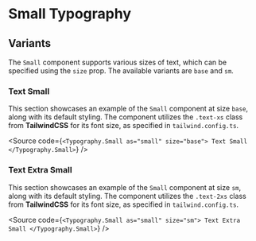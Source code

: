 
<Meta of={SmallStories} />

# Small Typography

## Variants

The `Small` component supports various sizes of text, which can be specified using the `size` prop. The available variants are `base` and `sm`.

### Text Small

This section showcases an example of the `Small` component at size `base`, along with its default styling. The component utilizes the `.text-xs` class from **TailwindCSS** for its font size, as specified in `tailwind.config.ts`.

<Canvas of={SmallStories.TextSmall} />

<Source
  code={`
<Typography.Small as="small" size="base">
  Text Small
</Typography.Small>
`}
/>

### Text Extra Small

This section showcases an example of the `Small` component at size `sm`, along with its default styling. The component utilizes the `.text-2xs` class from **TailwindCSS** for its font size, as specified in `tailwind.config.ts`.

<Canvas of={SmallStories.TextExtraSmall} />

<Source
  code={`
<Typography.Small as="small" size="sm">
  Text Extra Small
</Typography.Small>
`}
/>
